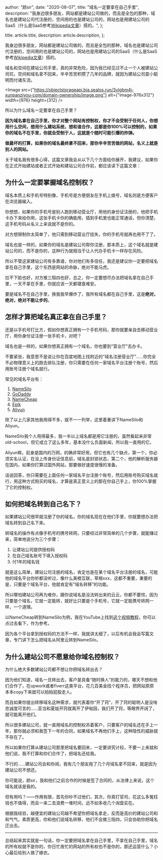 
  author: "颜sir",
  date: "2020-08-07",
  title: "域名一定要拿在自己手里",
  description:
    "我身边很多朋友，网站都是建站公司做的，而且是全包的那种，域名也是建站公司代注册的，空间用的也是建站公司的，网站也是用建站公司的SaaS（什么是SaaS参考[Wikipedia文章](https://en.wikipedia.org/wiki/Software_as_a_service)）搭的。",
};

  title: article.title,
  description: article.description,
};


我身边很多朋友，网站都是建站公司做的，而且是全包的那种，域名也是建站公司代注册的，空间用的也是建站公司的，网站也是用建站公司的SaaS（什么是SaaS参考[Wikipedia文章](https://en.wikipedia.org/wiki/Software_as_a_service)）搭的。

域名和空间在建站公司手里，真的非常危险，因为我已经见过不止一个人被建站公司坑，空间和域名拿不回来，辛辛苦苦积攒了几年的品牌，就因为建站公司耍小聪明而付诸东流。

<Image
  src={"https://objectstorageapi.bja.sealos.run/3vlgbm4j-xunpanziyou-com/domain-ownership/image.png"}
  alt={"image-976x312"}
  width={976}
  height={312}
/>

所以为什么域名一定要拿在自己手里？

**因为域名拿在自己手里，你才对整个网站有控制权，你才不会受制于任何人，你想用什么空间，想用什么建站系统，想和谁合作，这都是你100%可以控制的，如果你的域名不在手里，你就会受制于人，这就是个随时可能引爆的炸弹。**

**做最坏的打算，如果你的域名最终拿不回来，那你辛辛苦苦做的网站，名义上就是别人的网站。**

关于域名我有很多心得，这篇文章我会从以下几个方面给你展开，我建议，如果你在正式开始建站或者正式开始和建站公司合作前，都应该读下这篇文章：

<Toc toc={toc} />

## 为什么一定要掌握域名控制权？

域名本质上和手机号特别像，手机号是方便朋友在手机上拨号，域名则是方便客户在浏览器输入。

你想想，如果你的手机号是别人跑到移动营业厅，用他的身份证注册的，他把手机卡办下来给你用，这张手机卡你的确能用，插到手机里也能正常通话，但你清楚，这手机号码从名义上来说就不是你的。

对方想限制你太简单了，他只需到移动营业厅挂失，你的手机号就再也用不了了。

域名也是一样的，如果你的域名是建站公司帮你注册，那本质上，这个域名就是建站公司的，而不是你的，这种行为就相当于让人代办手机卡一样存在风险。

所以不管这家建站公司有多靠谱，你对他们有多信任，我还是建议你一定要把域名拿在自己手里，这个东西是网站的命脉，绝对不能马虎。

拉不下脸也好，对方推三阻四也好，总之，你一定要想尽办法把域名拿在自己手里，一天不拿在手里，你就应该一天都寝食难安。

要是域名不在自己手里，换我我早爆炸了，我所有域名都在自己手里，这是**绝对，绝对，绝对不能让步的**。

## 怎样才算把域名真正拿在自己手里？

还是以手机号打比方，假如你想真正拥有一个手机号码，那你就要亲自去移动营业厅，用你身份证注册一张手机卡，对吧？

域名也是一样的，如果你想真正拥有一个域名，你也要到“营业厅”去办卡。

不要紧张，我意思不是说让你在百度地图上找附近的“域名注册营业厅”……你完全不必物理意义上的跑去排队注册，你只需要在任何一家域名平台注册个账号，然后用账号注册个域名就行。

常见的域名平台有：

1. [NameSilo](https://www.namesilo.com/register.php?rid=8c41255pm)
2. [GoDaddy](https://sg.godaddy.com/zh)
3. [NameCheap](https://www.namecheap.com/)
4. [Epik](https://www.epik.com/)
5. [Aliyun](https://wanwang.aliyun.com/)

除了以上几家其他我用得不多，就不一一列举，这里着重讲下NameSilo和Aliyun。

NameSilo我个人用得最多，我一半以上域名都是用它注册的，虽然看起来非常old-school，但它成立了这么多年，基本没什么负面新闻，所以我一直用的它。

Aliyun嘛，前身是国内的万网，的确非常好用，但它也有几个缺点，第一个，你必须实名认证，在没上传身份证信息前，域名是封锁状态，第二个，他的解析服务器在国内，如果你打算过国外网站，那要做好速度很慢的准备。

话说回答，你只需要在上面任何一家域名平台注册个账号，然后用账号购买域名就行，用这种方式购买的域名，才算是真正意义上的那在你自己手上，你100%掌握了它的控制权。

## 如何把域名转到自己名下？

如果建站公司很早就注册了你的域名，你的域名现在在他们手里，你就要想办法把域名转到自己名下来。

转域名的操作有点像手机号的携号转网，只要经过非常简单的几个步骤，就能赚过来，简单地说分为三个步骤：

1. 让建站公司提供授权码
2. 在自己域名账号下填入授权码
3. 付1年的域名钱

就是这么简单，建站公司注册的域名，肯定也是在某个域名平台注册的域名，可能他的域名平台你听都没听过，像什么美橙互联，草根xxx，这都不重要，重要的是，只要是个域名平台，他就肯定有“域名转移”的功能。

所以哪怕建站公司再为难你，跟你说域名是没法转出来的云云，你都不要怵，因为只要是个域名，它就一定能转，就好比只要是个手机号，它就一定能携号转网一样，一个道理。

以NameCheap转到NameSilo为例，我在YouTube上找到[这个视频教程](https://youtu.be/IMrzt4uTVvw)，你可以点过去看下，作为参考。

因为各个平台拿到授权码的方法不一样，我就讲太细了，以后有机会我会写篇文章，专门讲下怎么把域名从阿里云转到NameSilo。

## 为什么建站公司不愿意给你域名控制权？

为什么绝大多数建站公司都不想让你把域名转出去？

因为他们知道，域名一旦转出去，客户是具备“随时换人”的能力的，哪天不想和他们合作了，在upwork或者fiverr这类平台，花几百美金找个程序员，把网站原原本本copy下来就可以拍拍屁股走人。

而且如果你提出转移域名这种需求，就代表着你“开了窍”，开了窍的聪明人是没啥忠诚度可言的……亚当和夏娃开窍就离开了伊甸园，我们开了窍，等眼界开阔了，就可能离开他们。

所以很多建站公司，就一直用域名的控制权吊着客户，只要客户的域名还在手上一年，那你就必须和我签下一年的合同，如果域名不再他们手上，这种隐性的威胁就不存在了。

所以如果你打算从建站公司那里把域名要回来，一定要讲究计较，不要一上来就和他们说，我不打算和你们合作了，把域名还给我。

不行的……建站公司会和你闹，我有几个朋友拖了几个月域名拿不回来，就是因为建站公司不想还。

你可能说，颜sir，我和他们之前合作的时候是签了合同的，从法律上来说，这个域名就该是我的。

但有用吗？——作用有限，首先你吵不过他们，其次，你真打官司，花这么多冤枉钱也不值得，而且一来二去浪费一堆时间，远不如多收几个询盘实在。

根据我经验，越便宜的建站公司越不希望你把域名拿走，反而是高价的建站公司和和气气，素质更高，你和他们说域名转移，他们不会推三阻四，只会协助你把域名迁出去。

---

总结起来其实就是一句话，你一定要把域名拿在自己手里，不拿在自己手里，域名的所有权就不是你的，你日忙夜忙的网站的所有权也不是你的，那还运营什么？小心最后给别人做了嫁衣。

